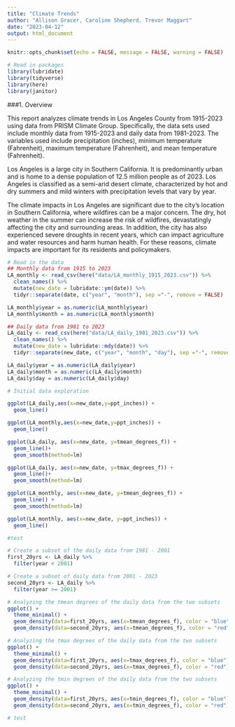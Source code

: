 ```yaml
---
title: "Climate Trends"
author: "Allison Gracer, Caroline Shepherd, Trevor Maggart"
date: "2023-04-12"
output: html_document
---
```

```r
knitr::opts_chunk$set(echo = FALSE, message = FALSE, warning = FALSE)
```

```r
# Read in packages
library(lubridate)
library(tidyverse)
library(here)
library(janitor)
```


###1. Overview

This report analyzes climate trends in Los Angeles County from 1915-2023 using data from PRISM Climate Group. Specifically, the data sets used include monthly data from 1915-2023 and daily data from 1981-2023. The variables used include precipitation (inches), minimum temperature (Fahrenheit), maximum temperature (Fahrenheit), and mean temperature (Fahrenheit). 

Los Angeles is a large city in Southern California. It is predominantly urban and is home to a dense population of 12.5 million people as of 2023. Los Angeles is classified as a semi-arid desert climate, characterized by hot and dry summers and mild winters with precipitation levels that vary by year. 

The climate impacts in Los Angeles are significant due to the city's location in Southern California, where wildfires can be a major concern. The dry, hot weather in the summer can increase the risk of wildfires, devastatingly affecting the city and surrounding areas. In addition, the city has also experienced severe droughts in recent years, which can impact agriculture and water resources and harm human health. For these reasons, climate impacts are important for its residents and policymakers.   


```r
# Read in the data
## Monthly data from 1915 to 2023
LA_monthly <- read_csv(here("data/LA_monthly_1915_2023.csv")) %>% 
  clean_names() %>% 
  mutate(new_date = lubridate::ym(date)) %>%
  tidyr::separate(date, c("year", "month"), sep ="-", remove = FALSE)

LA_monthly$year = as.numeric(LA_monthly$year)
LA_monthly$month = as.numeric(LA_monthly$month)

## Daily data from 1981 to 2023
LA_daily <- read_csv(here("data/LA_daily_1981_2023.csv")) %>%
  clean_names() %>% 
  mutate(new_date = lubridate::mdy(date)) %>% 
  tidyr::separate(new_date, c("year", "month", "day"), sep ="-", remove = FALSE)

LA_daily$year = as.numeric(LA_daily$year)
LA_daily$month = as.numeric(LA_daily$month)
LA_daily$day = as.numeric(LA_daily$day)
```

```r
# Initial data exploration

ggplot(LA_daily,aes(x=new_date,y=ppt_inches)) +
  geom_line()

ggplot(LA_monthly,aes(x=new_date,y=ppt_inches)) +
  geom_line()

ggplot(LA_daily, aes(x=new_date, y=tmean_degrees_f)) +
  geom_line()+
  geom_smooth(method=lm)

ggplot(LA_daily, aes(x=new_date, y=tmax_degrees_f)) +
  geom_line()+
  geom_smooth(method=lm)

ggplot(LA_monthly, aes(x=new_date, y=tmean_degrees_f)) +
  geom_line() +
  geom_smooth(method=lm)

ggplot(LA_monthly, aes(x=new_date, y=ppt_inches)) +
  geom_line()

#test
```

```r
# Create a subset of the daily data from 1981 - 2001
first_20yrs <- LA_daily %>% 
  filter(year < 2001)

# Create a subset of daily data from 2001 - 2023
second_20yrs <- LA_daily %>% 
  filter(year >= 2001)

# Analyzing the tmean degrees of the daily data from the two subsets
ggplot() +
  theme_minimal() +
  geom_density(data=first_20yrs, aes(x=tmean_degrees_f), color = "blue") +
  geom_density(data=second_20yrs, aes(x=tmean_degrees_f), color = "red")

# Analyzing the tmax degrees of the daily data from the two subsets
ggplot() +
  theme_minimal() +
  geom_density(data=first_20yrs, aes(x=tmax_degrees_f), color = "blue") +
  geom_density(data=second_20yrs, aes(x=tmax_degrees_f), color = "red")

# Analyzing the tmin degrees of the daily data from the two subsets
ggplot() +
  theme_minimal() +
  geom_density(data=first_20yrs, aes(x=tmin_degrees_f), color = "blue") +
  geom_density(data=second_20yrs, aes(x=tmin_degrees_f), color = "red")

# test
```



